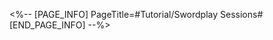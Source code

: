 <%-- [PAGE_INFO]
PageTitle=#Tutorial/Swordplay Sessions#
[END_PAGE_INFO] --%>
{{Tutorial
|sort      = 816701
|title     = Swordplay Sessions
|subtitle  = 
|type      = 
|about     = 
|image1    = Tutorial Swordplay Sessions 1.png{{subst:void|<!--$UPLOAD:<<SpriteOutput/TutorialPic/TutorialPage_816701.png>-<Tutorial Swordplay Sessions 1.png>>}}
|text1     = Through {{Color|h|nobold=1|training}}, March 7th can improve her {{Color|h|nobold=1|stats}}. With each type of {{Color|h|nobold=1|training}}, its effectiveness increases after a certain level of progress.
|image2    = Tutorial Swordplay Sessions 2.png{{subst:void|<!--$UPLOAD:<<SpriteOutput/TutorialPic/TutorialPage_816702.png>-<Tutorial Swordplay Sessions 2.png>>}}
|text2     = Training consumes {{Color|h|nobold=1|Mood}}, and when Mood is low, {{Color|h|nobold=1|training efficiency}} will also decrease. Mood can be restored through {{Color|h|nobold=1|Excursions}}.
|image3    = Tutorial Swordplay Sessions 3.png{{subst:void|<!--$UPLOAD:<<SpriteOutput/TutorialPic/TutorialPage_816703.png>-<Tutorial Swordplay Sessions 3.png>>}}
|text3     = During training, {{Color|h|nobold=1|Epiphany Flare}} may be triggered, {{Color|h|nobold=1|doubling}} the stats gain for that session.
}}